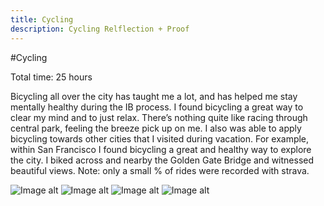 ```yaml
---
title: Cycling
description: Cycling Relflection + Proof
---
```


#Cycling

Total time: 25 hours

Bicycling all over the city has taught me a lot, and has helped me stay mentally healthy during the IB process. I found bicycling a great way to clear my mind and to just relax. There’s nothing quite like racing through central park, feeling the breeze pick up on me. I also was able to apply bicycling towards other cities that I visited during vacation. For example, within San Francisco I found bicycling a great and healthy way to explore the city. I biked across and nearby the Golden Gate Bridge and witnessed beautiful views. Note: only a small % of rides were recorded with strava.

<img src={https://i.imgur.com/H3Omyde.jpg} alt="Image alt" />
<img src={https://i.imgur.com/VlgNIKp.jpg} alt="Image alt" />
<img src={https://i.imgur.com/183YNXv.jpg} alt="Image alt" />
<img src={https://i.imgur.com/T3BLdaL.jpg} alt="Image alt" />
